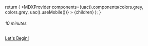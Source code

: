 
  return (
    <MDXProvider
      components={uac().components(colors.grey, colors.grey, uac().useMobile())}
    >
      {children}
    </MDXProvider>
  );
}

[comment]: # "↓↓↓ Editable ↓↓↓"

###### 10 minutes

<IntroductionIntro />

[Let's Begin!](/centering/1)
